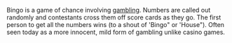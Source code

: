 Bingo is a game of chance involving [[gambling]]. Numbers are called out randomly and contestants cross them off score cards as they go. The first person to get all the numbers wins (to a shout of 'Bingo" or 'House"). Often seen today as a more innocent, mild form of gambling unlike casino games.